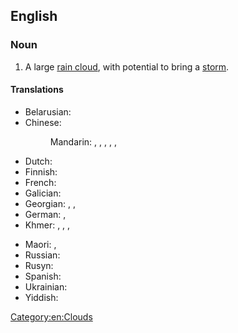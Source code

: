 {{also|stormcloud}}
==English==

===Noun===
{{en-noun}}

# A large [[rain cloud]], with potential to bring a [[storm]].

====Translations====
{{trans-top|rain cloud with potential to bring a storm}}
* Belarusian: {{t+|be|хма́ра|f}}
* Chinese:
*: Mandarin: {{t|cmn|風暴雲}}, {{t|cmn|风暴云|tr=fēngbàoyún}}, {{t+|cmn|烏雲}}, {{t+|cmn|乌云|tr=wūyún}}, {{t|cmn|黑雲}}, {{t|cmn|黑云|tr=hēiyún}}
* Dutch: {{t+|nl|onweerswolk|f}}
* Finnish: {{t|fi|myrskypilvi}}
* French: {{t|fr|nuage orageux|m}}
* Galician: {{t|gl|nubarrón|m}}
* Georgian: {{t|ka|საავდრო ღრუბელი}}, {{t|ka|საწვიმარი ღრუბელი}}, {{t|ka|წვიმის ღრუბელი}}
* German: {{t|de|Gewitterwolke|f}}, {{t|de|Wetterwolke|f}}
* Khmer: {{t|km|ជើងខ្យល់}}, {{t+|km|ស្យាម}}, {{t|km|ជលធរ}}, {{t|km|អ័ព្ភសន្និបាត}}
{{trans-mid}}
* Maori: {{t|mi|atiru}}, {{t|mi|paroro }}
* Russian: {{t+|ru|ту́ча|f}}
* Rusyn: {{t|rue|хма́ра|f}}
* Spanish: {{t+|es|nubarrón|m}}
* Ukrainian: {{t|uk|хма́ра|f}}
* Yiddish: {{t|yi|כמאַרע|f}}
{{trans-bottom}}

[[Category:en:Clouds]]